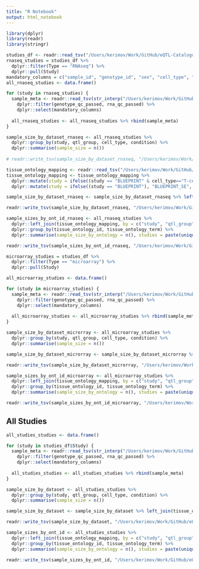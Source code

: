```yaml
---
title: "R Notebook"
output: html_notebook
---
```



```r
library(dplyr)
library(readr)
library(stringr)
```

```r
studies_df <- readr::read_tsv("/Users/kerimov/Work/GitHub/eQTL-Catalogue-resources/data_tables/V6/V6_studies.tsv")
rnaseq_studies = studies_df %>% 
  dplyr::filter(Type == "RNAseq") %>% 
  dplyr::pull(Study)
mandatory_columns = c("sample_id", "genotype_id", "sex", "cell_type", "condition", "qtl_group", "study")
all_rnaseq_studies <- data.frame()

for (study in rnaseq_studies) {
  sample_meta <- readr::read_tsv(str_interp("/Users/kerimov/Work/GitHub/SampleArcheology/studies/cleaned/${study}.tsv")) %>% 
    dplyr::filter(genotype_qc_passed, rna_qc_passed) %>% 
    dplyr::select(mandatory_columns)
  
  all_rnaseq_studies <- all_rnaseq_studies %>% rbind(sample_meta)
}
```

```r
sample_size_by_dataset_rnaseq <- all_rnaseq_studies %>% 
  dplyr::group_by(study, qtl_group, cell_type, condition) %>% 
  dplyr::summarise(sample_size = n())
  
# readr::write_tsv(sample_size_by_dataset_rnaseq, "/Users/kerimov/Work/GitHub/eQTL-Catalogue-resources/data_tables/V6/sample_size_by_dataset_rnaseq.tsv")

```


```r
tissue_ontology_mapping <- readr::read_tsv("/Users/kerimov/Work/GitHub/eQTL-Catalogue-resources/ontology_mappings/tissue_ontology_mapping.tsv")
tissue_ontology_mapping <- tissue_ontology_mapping %>% 
  dplyr::mutate(study = ifelse((study == "BLUEPRINT" & cell_type=="T-cell"), "BLUEPRINT_PE", study)) %>% 
  dplyr::mutate(study = ifelse((study == "BLUEPRINT"), "BLUEPRINT_SE", study)) 

sample_size_by_dataset_rnaseq <- sample_size_by_dataset_rnaseq %>% left_join(tissue_ontology_mapping, by = c("study", "qtl_group", "cell_type"))

readr::write_tsv(sample_size_by_dataset_rnaseq, "/Users/kerimov/Work/GitHub/eQTL-Catalogue-resources/data_tables/V6/sample_size_by_dataset_rnaseq.tsv")
```

```r
sample_sizes_by_ont_id_rnaseq <- all_rnaseq_studies %>% 
  dplyr::left_join(tissue_ontology_mapping, by = c("study", "qtl_group", "cell_type")) %>% 
  dplyr::group_by(tissue_ontology_id, tissue_ontology_term) %>% 
  dplyr::summarise(sample_size_by_ontology = n(), studies = paste(unique(study), collapse = ", "))

readr::write_tsv(sample_sizes_by_ont_id_rnaseq, "/Users/kerimov/Work/GitHub/eQTL-Catalogue-resources/data_tables/V6/sample_sizes_by_ont_id_rnaseq.tsv")
```


```r
microarray_studies = studies_df %>% 
  dplyr::filter(Type == "microarray") %>% 
  dplyr::pull(Study)

all_microarray_studies <- data.frame()

for (study in microarray_studies) {
  sample_meta <- readr::read_tsv(str_interp("/Users/kerimov/Work/GitHub/SampleArcheology/studies/cleaned/${study}.tsv")) %>% 
    dplyr::filter(genotype_qc_passed, rna_qc_passed) %>% 
    dplyr::select(mandatory_columns)
  
  all_microarray_studies <- all_microarray_studies %>% rbind(sample_meta)
}
```

```r
sample_size_by_dataset_microrray <- all_microarray_studies %>% 
  dplyr::group_by(study, qtl_group, cell_type, condition) %>% 
  dplyr::summarise(sample_size = n())

sample_size_by_dataset_microrray <- sample_size_by_dataset_microrray %>% left_join(tissue_ontology_mapping, by = c("study", "qtl_group", "cell_type"))

readr::write_tsv(sample_size_by_dataset_microrray, "/Users/kerimov/Work/GitHub/eQTL-Catalogue-resources/data_tables/V6/sample_size_by_dataset_microarray.tsv")
```

```r
sample_sizes_by_ont_id_microarray <- all_microarray_studies %>% 
  dplyr::left_join(tissue_ontology_mapping, by = c("study", "qtl_group", "cell_type")) %>% 
  dplyr::group_by(tissue_ontology_id, tissue_ontology_term) %>% 
  dplyr::summarise(sample_size_by_ontology = n(), studies = paste(unique(study), collapse = ", "))

readr::write_tsv(sample_sizes_by_ont_id_microarray, "/Users/kerimov/Work/GitHub/eQTL-Catalogue-resources/data_tables/V6/sample_sizes_by_ont_id_microarray.tsv")
```


## All Studies

```r

all_studies_studies <- data.frame()

for (study in studies_df$Study) {
  sample_meta <- readr::read_tsv(str_interp("/Users/kerimov/Work/GitHub/SampleArcheology/studies/cleaned/${study}.tsv")) %>% 
    dplyr::filter(genotype_qc_passed, rna_qc_passed) %>% 
    dplyr::select(mandatory_columns)
  
  all_studies_studies <- all_studies_studies %>% rbind(sample_meta)
}
```

```r
sample_size_by_dataset <- all_studies_studies %>%
  dplyr::group_by(study, qtl_group, cell_type, condition) %>% 
  dplyr::summarise(sample_size = n())

sample_size_by_dataset <- sample_size_by_dataset %>% left_join(tissue_ontology_mapping, by = c("study", "qtl_group", "cell_type"))

readr::write_tsv(sample_size_by_dataset, "/Users/kerimov/Work/GitHub/eQTL-Catalogue-resources/data_tables/V6/sample_size_by_dataset.tsv")
```

```r
sample_sizes_by_ont_id <- all_studies_studies %>% 
  dplyr::left_join(tissue_ontology_mapping, by = c("study", "qtl_group", "cell_type")) %>% 
  dplyr::group_by(tissue_ontology_id, tissue_ontology_term) %>% 
  dplyr::summarise(sample_size_by_ontology = n(), studies = paste(unique(study), collapse = ", "))

readr::write_tsv(sample_sizes_by_ont_id, "/Users/kerimov/Work/GitHub/eQTL-Catalogue-resources/data_tables/V6/sample_sizes_by_ont_id.tsv")
```
















